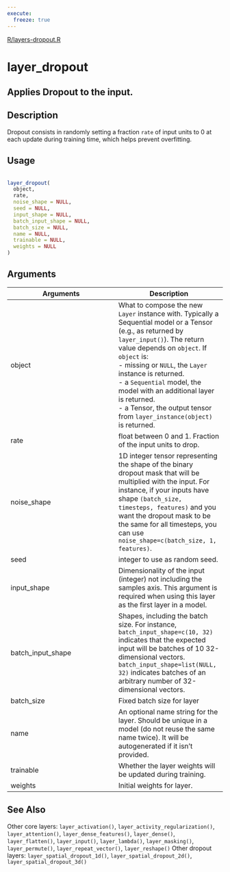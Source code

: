 ```yaml
---
execute:
  freeze: true
---
```


[R/layers-dropout.R](https://github.com/rstudio/keras//blob/main/R/layers-dropout.R#L21) 

# layer_dropout

## Applies Dropout to the input.

## Description
 Dropout consists in randomly setting a fraction `rate` of input units to 0 at each update during training time, which helps prevent overfitting. 


## Usage
```r
 
layer_dropout( 
  object, 
  rate, 
  noise_shape = NULL, 
  seed = NULL, 
  input_shape = NULL, 
  batch_input_shape = NULL, 
  batch_size = NULL, 
  name = NULL, 
  trainable = NULL, 
  weights = NULL 
) 
```

## Arguments
|Arguments|Description|
|---|---|
| object | What to compose the new `Layer` instance with. Typically a Sequential model or a Tensor (e.g., as returned by `layer_input()`). The return value depends on `object`. If `object` is:  <br>- missing or `NULL`, the `Layer` instance is returned. <br>- a `Sequential` model, the model with an additional layer is returned. <br>- a Tensor, the output tensor from `layer_instance(object)` is returned.  |
| rate | float between 0 and 1. Fraction of the input units to drop. |
| noise_shape | 1D integer tensor representing the shape of the binary dropout mask that will be multiplied with the input. For instance, if your inputs have shape `(batch_size, timesteps, features)` and you want the dropout mask to be the same for all timesteps, you can use `noise_shape=c(batch_size, 1, features)`. |
| seed | integer to use as random seed. |
| input_shape | Dimensionality of the input (integer) not including the samples axis. This argument is required when using this layer as the first layer in a model. |
| batch_input_shape | Shapes, including the batch size. For instance, `batch_input_shape=c(10, 32)` indicates that the expected input will be batches of 10 32-dimensional vectors. `batch_input_shape=list(NULL, 32)` indicates batches of an arbitrary number of 32-dimensional vectors. |
| batch_size | Fixed batch size for layer |
| name | An optional name string for the layer. Should be unique in a model (do not reuse the same name twice). It will be autogenerated if it isn't provided. |
| trainable | Whether the layer weights will be updated during training. |
| weights | Initial weights for layer. |






## See Also
 Other core layers:  `layer_activation()`, `layer_activity_regularization()`, `layer_attention()`, `layer_dense_features()`, `layer_dense()`, `layer_flatten()`, `layer_input()`, `layer_lambda()`, `layer_masking()`, `layer_permute()`, `layer_repeat_vector()`, `layer_reshape()`  Other dropout layers:  `layer_spatial_dropout_1d()`, `layer_spatial_dropout_2d()`, `layer_spatial_dropout_3d()` 

